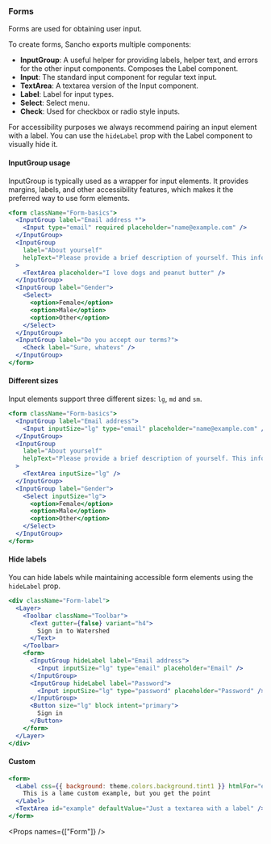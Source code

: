 
<Nav title="Forms" />
<SEO title="Forms" />

<Container>
<Article sidebar={[
  { id: 'Forms', name: 'Forms' },
  { id: 'InputGroup usage', name: 'InputGroup usage' },
  { id: 'Different sizes', name: 'Different sizes' },
  { id: 'Hide labels', name: 'Hide labels'},
  { id: 'Custom', name: 'Custom example' },
  { id: 'Props', name: 'Props'}
]}>

# Forms

Forms are used for obtaining user input.

To create forms, Sancho exports multiple components:

- **InputGroup**: A useful helper for providing labels, helper text, and errors for the other input components. Composes the Label component.
- **Input**: The standard input component for regular text input.
- **TextArea**: A textarea version of the Input component.
- **Label**: Label for input types.
- **Select**: Select menu.
- **Check**: Used for checkbox or radio style inputs.

For accessibility purposes we always recommend pairing an input element with a label. You can use the `hideLabel` prop with the Label component to visually hide it.

#### InputGroup usage

InputGroup is typically used as a wrapper for input elements. It provides margins, labels, and other accessibility features, which makes it the preferred way to use form elements.

```jsx
<form className="Form-basics">
  <InputGroup label="Email address *">
    <Input type="email" required placeholder="name@example.com" />
  </InputGroup>
  <InputGroup
    label="About yourself"
    helpText="Please provide a brief description of yourself. This information will be available to the public."
  >
    <TextArea placeholder="I love dogs and peanut butter" />
  </InputGroup>
  <InputGroup label="Gender">
    <Select>
      <option>Female</option>
      <option>Male</option>
      <option>Other</option>
    </Select>
  </InputGroup>
  <InputGroup label="Do you accept our terms?">
    <Check label="Sure, whatevs" />
  </InputGroup>
</form>
```

#### Different sizes

Input elements support three different sizes: `lg`, `md` and `sm`.

```jsx
<form className="Form-basics">
  <InputGroup label="Email address">
    <Input inputSize="lg" type="email" placeholder="name@example.com" />
  </InputGroup>
  <InputGroup
    label="About yourself"
    helpText="Please provide a brief description of yourself. This information will be available to the public."
  >
    <TextArea inputSize="lg" />
  </InputGroup>
  <InputGroup label="Gender">
    <Select inputSize="lg">
      <option>Female</option>
      <option>Male</option>
      <option>Other</option>
    </Select>
  </InputGroup>
</form>
```

#### Hide labels

You can hide labels while maintaining accessible form elements using the `hideLabel` prop.

```jsx
<div className="Form-label">
  <Layer>
    <Toolbar className="Toolbar">
      <Text gutter={false} variant="h4">
        Sign in to Watershed
      </Text>
    </Toolbar>
    <form>
      <InputGroup hideLabel label="Email address">
        <Input inputSize="lg" type="email" placeholder="Email" />
      </InputGroup>
      <InputGroup hideLabel label="Password">
        <Input inputSize="lg" type="password" placeholder="Password" />
      </InputGroup>
      <Button size="lg" block intent="primary">
        Sign in
      </Button>
    </form>
  </Layer>
</div>
```

#### Custom

```.jsx
<form>
  <Label css={{ background: theme.colors.background.tint1 }} htmlFor="example">
    This is a lame custom example, but you get the point
  </Label>
  <TextArea id="example" defaultValue="Just a textarea with a label" />
</form>
```

<Props names={["Form"]} />

</Article>
</Container>
